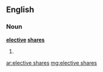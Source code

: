 ==English==
===Noun===
'''[[elective]] [[share]]s'''
# {{plural of|[[elective share]]}}

[[ar:elective shares]]
[[mg:elective shares]]